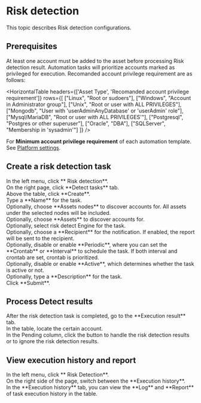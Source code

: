 # Risk detection

This topic describes Risk detection configurations.

## Prerequisites
At least one account must be added to the asset before processing Risk detection result. Automation tasks will prioritize accounts marked as privileged for execution.
Recomanded account privilege requirement are as follows:

<HorizontalTable 
headers={['Asset Type', 'Recomanded account privilege requirement']} 
rows={[
    ["Linux", "Root or sudoers"], 
    ["Windows", "Account in Administrator group"], 
    ["Unix", "Root or user with ALL PRIVILEGES"], 
    ["Mongodb", "User with 'userAdminAnyDatabase' or 'userAdmin' role"], 
    ["Mysql/MariaDB", "Root or user with ALL PRIVILEGES'"], 
    ["Postgresql", "Postgres or other superuser"], 
    ["Oracle", "DBA"],
    ["SQLServer", "Membership in 'sysadmin'"]
]}
/>

For **Minimum account privilege requirement** of each automation template. See [Platform settings](/docs/platform-settings/automation-settings).


## Create a risk detection task

<Steps>

<div>
<Nav name="pam" />
</div>

<div>
In the left menu, click **<Icon name="riskDetection" /> Risk detection**.
</div>

<div>
On the right page, click **Detect tasks** tab.
</div>

<div>
Above the table, click **Create**.
</div>

<div>
Type a **Name** for the task.
</div>

<div>
Optionally, choose **Assets nodes** to discover accounts for. All assets under the selected nodes will be included.
</div>

<div>
Optionally, choose **Assets** to discover accounts for.
</div>

<div>
Optionally, select risk detect Engine for the task.
<HorizontalTable 
headers={['Engines', 'Descripition']} 
rows={[
    ["Check the discovered accounts", "Perform checks and analyses based on automatically discovered account results,including user groups, public keys, sudoers, and other information."], 
    ["Check the strength of your account and password", "Perform checks and analyses based on the security of account passwords, includingpassword strength, leakage, etc."], 
    ["Check if the account and password are repeated", "Check if the account is the same as other accounts."], 
    ["Check whether the account password is a common password", "Check whether the account password is a commonly leaked password."]
]}
/>
</div>

<div>
Optionally, choose a **Recipient** for the notification. If enabled, the report will be sent to the recipient.
</div>

<div>
Optionally, disable or enable **Periodic**, where you can set the **Crontab** or **Interval** to schedule the task. 
If both interval and crontab are set, crontab is prioritized.
</div>

<div>
Optionally, disable or enable **Active**, which determines whether the task is active or not.
</div>

<div>
Optionally, type a **Description** for the task.
</div>

<div>
Click **Submit**.
</div>

</Steps>

## Process Detect results

<Steps>

<div>
After the risk detection task is completed, go to the **Execution result** tab.
</div>

<div>
In the table, locate the certain account. 
</div>

<div>
In the Pending column, click the <Icon name="greenHook" /> button to handle the risk detection results or <Icon name="greyBan" /> to ignore the risk detection results.
</div>

</Steps>

## View execution history and report

<Steps>

<div>
<Nav name="pam" />
</div>

<div>
In the left menu, click **<Icon name="riskDetection" /> Risk Detection**.
</div>

<div>
On the right side of the page, switch between the **Execution history**.
</div>

<div>
In the **Execution history** tab, you can view the **Log** and **Report** of task execution history in the table.<br/>
</div>

</Steps>



